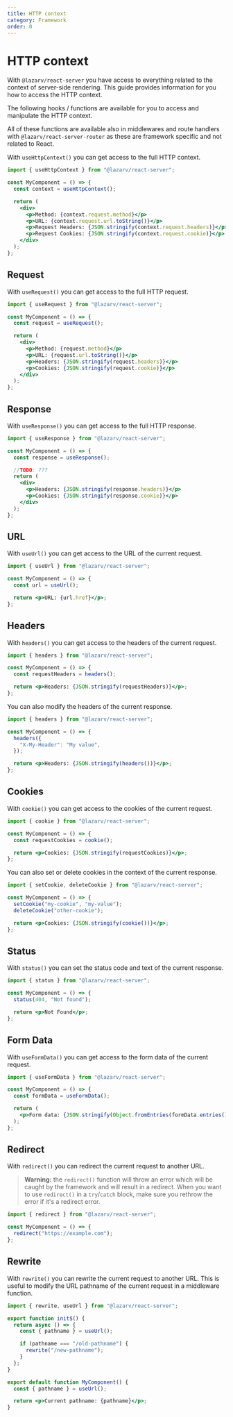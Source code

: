 ```yaml
---
title: HTTP context
category: Framework
order: 0
---
```


# HTTP context

With `@lazarv/react-server` you have access to everything related to the context of server-side rendering. This guide provides information for you how to access the HTTP context.

The following hooks / functions are available for you to access and manipulate the HTTP context.

All of these functions are available also in middlewares and route handlers with `@lazarv/react-server-router` as these are framework specific and not related to React.

With `useHttpContext()` you can get access to the full HTTP context.

```jsx
import { useHttpContext } from "@lazarv/react-server";

const MyComponent = () => {
  const context = useHttpContext();

  return (
    <div>
      <p>Method: {context.request.method}</p>
      <p>URL: {context.request.url.toString()}</p>
      <p>Request Headers: {JSON.stringify(context.request.headers)}</p>
      <p>Request Cookies: {JSON.stringify(context.request.cookie)}</p>
    </div>
  );
};
```

## Request

With `useRequest()` you can get access to the full HTTP request.

```jsx
import { useRequest } from "@lazarv/react-server";

const MyComponent = () => {
  const request = useRequest();

  return (
    <div>
      <p>Method: {request.method}</p>
      <p>URL: {request.url.toString()}</p>
      <p>Headers: {JSON.stringify(request.headers)}</p>
      <p>Cookies: {JSON.stringify(request.cookie)}</p>
    </div>
  );
};
```

## Response

With `useResponse()` you can get access to the full HTTP response.

```jsx
import { useResponse } from "@lazarv/react-server";

const MyComponent = () => {
  const response = useResponse();

  //TODO: ???
  return (
    <div>
      <p>Headers: {JSON.stringify(response.headers)}</p>
      <p>Cookies: {JSON.stringify(response.cookie)}</p>
    </div>
  );
};
```

## URL

With `useUrl()` you can get access to the URL of the current request.

```jsx
import { useUrl } from "@lazarv/react-server";

const MyComponent = () => {
  const url = useUrl();

  return <p>URL: {url.href}</p>;
};
```

## Headers

With `headers()` you can get access to the headers of the current request.

```jsx
import { headers } from "@lazarv/react-server";

const MyComponent = () => {
  const requestHeaders = headers();

  return <p>Headers: {JSON.stringify(requestHeaders)}</p>;
};
```

You can also modify the headers of the current response.

```jsx
import { headers } from "@lazarv/react-server";

const MyComponent = () => {
  headers({
    "X-My-Header": "My value",
  });

  return <p>Headers: {JSON.stringify(headers())}</p>;
};
```

## Cookies

With `cookie()` you can get access to the cookies of the current request.

```jsx
import { cookie } from "@lazarv/react-server";

const MyComponent = () => {
  const requestCookies = cookie();

  return <p>Cookies: {JSON.stringify(requestCookies)}</p>;
};
```

You can also set or delete cookies in the context of the current response.

```jsx
import { setCookie, deleteCookie } from "@lazarv/react-server";

const MyComponent = () => {
  setCookie("my-cookie", "my-value");
  deleteCookie("other-cookie");

  return <p>Cookies: {JSON.stringify(cookie())}</p>;
};
```

## Status

With `status()` you can set the status code and text of the current response.

```jsx
import { status } from "@lazarv/react-server";

const MyComponent = () => {
  status(404, "Not found");

  return <p>Not Found</p>;
};
```

## Form Data

With `useFormData()` you can get access to the form data of the current request.

```jsx
import { useFormData } from "@lazarv/react-server";

const MyComponent = () => {
  const formData = useFormData();

  return (
    <p>Form data: {JSON.stringify(Object.fromEntries(formData.entries()))}</p>
  );
};
```

## Redirect

With `redirect()` you can redirect the current request to another URL.

> **Warning:** the `redirect()` function will throw an error which will be caught by the framework and will result in a redirect. When you want to use `redirect()` in a `try`/`catch` block, make sure you rethrow the error if it's a redirect error.

```jsx
import { redirect } from "@lazarv/react-server";

const MyComponent = () => {
  redirect("https://example.com");
};
```

## Rewrite

With `rewrite()` you can rewrite the current request to another URL. This is useful to modify the URL pathname of the current request in a middleware function.

```jsx
import { rewrite, useUrl } from "@lazarv/react-server";

export function init$() {
  return async () => {
    const { pathname } = useUrl();

    if (pathname === "/old-pathname") {
      rewrite("/new-pathname");
    }
  };
}

export default function MyComponent() {
  const { pathname } = useUrl();

  return <p>Current pathname: {pathname}</p>;
}
```

